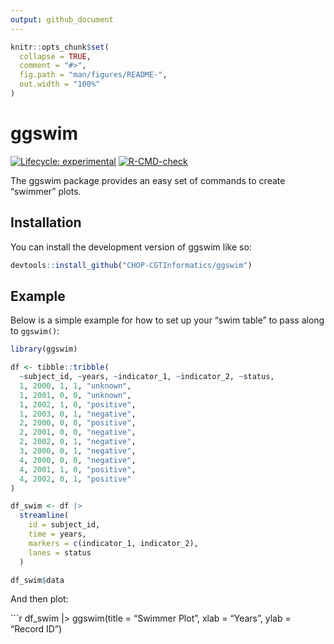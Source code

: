 ```yaml
---
output: github_document
---
```


<!-- README.md is generated from README.Rmd. Please edit that file -->

```r
knitr::opts_chunk$set(
  collapse = TRUE,
  comment = "#>",
  fig.path = "man/figures/README-",
  out.width = "100%"
)
```

# ggswim

<!-- badges: start -->
[![Lifecycle: experimental](https://img.shields.io/badge/lifecycle-experimental-orange.svg)](https://lifecycle.r-lib.org/articles/stages.html#experimental)
[![R-CMD-check](https://github.com/CHOP-CGTInformatics/ggswim/actions/workflows/R-CMD-check.yaml/badge.svg)](https://github.com/CHOP-CGTInformatics/ggswim/actions/workflows/R-CMD-check.yaml)
<!-- badges: end -->

The ggswim package provides an easy set of commands to create "swimmer" plots.

## Installation

You can install the development version of ggswim like so:

``` r
devtools::install_github("CHOP-CGTInformatics/ggswim")
```

## Example

Below is a simple example for how to set up your "swim table" to pass along to `ggswim()`:

```r
library(ggswim)
```

```r
df <- tibble::tribble(
  ~subject_id, ~years, ~indicator_1, ~indicator_2, ~status,
  1, 2000, 1, 1, "unknown",
  1, 2001, 0, 0, "unknown",
  1, 2002, 1, 0, "positive",
  1, 2003, 0, 1, "negative",
  2, 2000, 0, 0, "positive",
  2, 2001, 0, 0, "negative",
  2, 2002, 0, 1, "negative",
  3, 2000, 0, 1, "negative",
  4, 2000, 0, 0, "negative",
  4, 2001, 1, 0, "positive",
  4, 2002, 0, 1, "positive"
)

df_swim <- df |> 
  streamline(
    id = subject_id,
    time = years,
    markers = c(indicator_1, indicator_2),
    lanes = status
  )

df_swim$data
```

And then plot:

```r
df_swim |> 
  ggswim(title = "Swimmer Plot", xlab = "Years", ylab = "Record ID")
